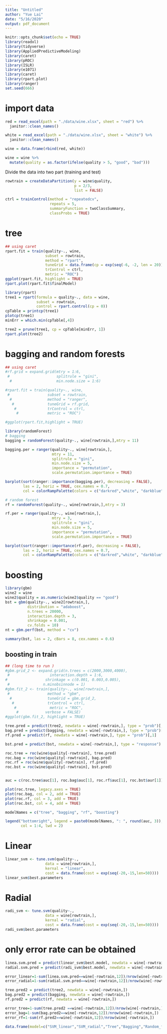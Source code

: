 ```yaml
---
title: "Untitled"
author: "Yue Lai"
date: "5/16/2020"
output: pdf_document
---
```


```r
knitr::opts_chunk$set(echo = TRUE)
library(readxl)
library(tidyverse)
library(AppliedPredictiveModeling)
library(caret)
library(pROC)
library(ISLR)
library(e1071)
library(caret)
library(rpart.plot)
library(ranger)
set.seed(666)
```

# import data

```r
red = read_excel(path = "./data/wine.xlsx", sheet = "red") %>% 
  janitor::clean_names() 

white = read_excel(path = "./data/wine.xlsx", sheet = "white") %>% 
  janitor::clean_names() 

wine = data.frame(rbind(red, white))

wine = wine %>% 
  mutate(quality = as.factor(ifelse(quality > 5, "good", "bad")))
```

Divide the data into two part (training and test)

```r
rowtrain = createDataPartition(y = wine$quality,
                               p = 2/3,
                               list = FALSE)

ctrl = trainControl(method = "repeatedcv",
                    repeats = 5,
                    summaryFunction = twoClassSummary,
                    classProbs = TRUE)
```

# tree

```r
## using caret
rpart.fit = train(quality~., wine,
                  subset = rowtrain,
                  method = "rpart",
                  tuneGrid = data.frame(cp = exp(seq(-6, -2, len = 20))),
                  trControl = ctrl,
                  metric = "ROC")
ggplot(rpart.fit, highlight = TRUE)
rpart.plot(rpart.fit$finalModel)
```

```r
library(rpart)
tree1 = rpart(formula = quality~., data = wine,
              subset = rowtrain,
              control = rpart.control(cp = 0))
cpTable = printcp(tree1)
plotcp(tree1)
minErr = which.min(cpTable[,4])

tree2 = prune(tree1, cp = cpTable[minErr, 1])
rpart.plot(tree2)
```

#  bagging and random forests

```r
## using caret 
#rf.grid = expand.grid(mtry = 1:6,
 #                     splitrule = "gini",
  #                    min.node.size = 1:6)

#rpart.fit = train(quality~., wine,
 #                 subset = rowtrain,
  #                method = "ranger",
   #               tuneGrid = rf.grid,
    #              trControl = ctrl,
     #             metric = "ROC")

#ggplot(rpart.fit,highlight = TRUE)
```

```r
library(randomForest)
# bagging
bagging = randomForest(quality~., wine[rowtrain,],mtry = 11)

bagging.per = ranger(quality~., wine[rowtrain,],
                     mtry = 11, 
                     splitrule = "gini",
                     min.node.size = 5,
                     importance = "permutation",
                     scale.permutation.importance = TRUE)

barplot(sort(ranger::importance(bagging.per), decreasing = FALSE),
        las = 2, horiz = TRUE, cex.names = 0.7, 
        col = colorRampPalette(colors = c("darkred","white", "darkblue"))(11))

# random forest
rf = randomForest(quality~., wine[rowtrain,],mtry = 3)

rf.per = ranger(quality~., wine[rowtrain,],
                     mtry = 3, 
                     splitrule = "gini",
                     min.node.size = 5,
                     importance = "permutation",
                     scale.permutation.importance = TRUE)

barplot(sort(ranger::importance(rf.per), decreasing = FALSE),
        las = 2, horiz = TRUE, cex.names = 0.7, 
        col = colorRampPalette(colors = c("darkred","white", "darkblue"))(11))
```

# boosting

```r
library(gbm)
wine2 = wine
wine2$quality = as.numeric(wine2$quality == "good")
bst = gbm(quality~., wine2[rowtrain,], 
          distribution = "adaboost",
          n.trees = 20000,
          interaction.depth = 3,
          shrinkage = 0.001, 
          cv.folds = 10)
nt = gbm.perf(bst, method = "cv")

summary(bst, las = 2, cBars = 8, cex.names = 0.6)
```

## boosting in train
```r
## (long time to run )
#gbm.grid_2 <- expand.grid(n.trees = c(2000,3000,4000),
 #                  interaction.depth = 1:6,
#                 shrinkage = c(0.001, 0.003,0.005),
 #               n.minobsinnode = 1)
#gbm.fit_2 <- train(quality~., wine[rowtrain,],
 #                 method = "gbm",
  #                tuneGrid = gbm.grid_2,
   #               trControl = ctrl,
    #               metric = "ROC",
     #            verbose = FALSE)
#ggplot(gbm.fit_2, highlight = TRUE)
```


```r
tree.pred = predict(tree2, newdata = wine[-rowtrain,], type = "prob")[,1]
bag.pred = predict(bagging, newdata = wine[-rowtrain,], type = "prob")[,1]
rf.pred = predict(rf, newdata = wine[-rowtrain,], type = "prob")[,1]

bst.pred = predict(bst, newdata = wine[-rowtrain,], type = "response")

roc.tree = roc(wine$quality[-rowtrain], tree.pred)
roc.bag = roc(wine$quality[-rowtrain], bag.pred)
roc.rf = roc(wine$quality[-rowtrain], rf.pred)
roc.bst = roc(wine$quality[-rowtrain], bst.pred)


auc = c(roc.tree$auc[1], roc.bag$auc[1], roc.rf$auc[1], roc.bst$aur[1])

plot(roc.tree, legacy.axes = TRUE)
plot(roc.bag, col = 2, add = TRUE)
plot(roc.rf, col = 3, add = TRUE)
plot(roc.bst, col = 4, add = TRUE)

modelNames = c("tree", "bagging", "rf", "boosting")

legend("bottomright", legend = paste0(modelNames, ": ", round(auc, 3)),
       col = 1:4, lwd = 2)
```

# Linear
```r
linear_svm <- tune.svm(quality~., 
                  data = wine[rowtrain,], 
                  kernal = "linear",
                  cost = data.frame(cost = exp(seq(-20,-15,len=50))))
linear_svm$best.parameters
```


# Radial
```r
radi_svm <- tune.svm(quality~., 
                  data = wine[rowtrain,], 
                  kernal = "radial",
                  cost = data.frame(cost = exp(seq(-20,-15,len=50))))
radi_svm$best.parameters
```

# only error rate can be obtained
```r
linea.svm.pred = predict(linear_svm$best.model, newdata = wine[-rowtrain,],type = "prob")
radial.svm.pred = predict(radi_svm$best.model, newdata = wine[-rowtrain,], type = "prob")

error_linear=1-sum(linea.svm.pred==wine[-rowtrain,12])/nrow(wine[-rowtrain,])
error_radial=1-sum(radial.svm.pred==wine[-rowtrain,12])/nrow(wine[-rowtrain,])

tree.pred2 = predict(tree2, newdata = wine[-rowtrain,])
bag.pred2 = predict(bagging, newdata = wine[-rowtrain,])
rf.pred2 = predict(rf, newdata = wine[-rowtrain,])

error_tree=1-sum(tree.pred2 ==wine[-rowtrain,12])/nrow(wine[-rowtrain,])
error_bag=1-sum(bag.pred2==wine[-rowtrain,12])/nrow(wine[-rowtrain,])
error_rf=1-sum(rf.pred2==wine[-rowtrain,12])/nrow(wine[-rowtrain,])

data.frame(model=c("SVM_linear","SVM_radial","Tree","Bagging","Random_forest"),error_rate=c(error_linear,error_radial,error_tree,error_bag,error_rf)) %>% knitr::kable()
```

